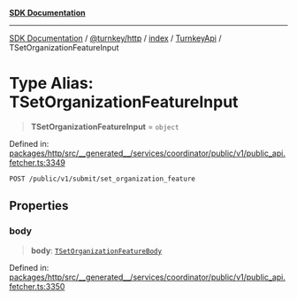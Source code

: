 [**SDK Documentation**](../../../../../../README.mdx)

***

[SDK Documentation](../../../../../../packages.mdx) / [@turnkey/http](../../../../README.mdx) / [index](../../../README.mdx) / [TurnkeyApi](../README.mdx) / TSetOrganizationFeatureInput

# Type Alias: TSetOrganizationFeatureInput

> **TSetOrganizationFeatureInput** = `object`

Defined in: [packages/http/src/\_\_generated\_\_/services/coordinator/public/v1/public\_api.fetcher.ts:3349](https://github.com/tkhq/sdk/blob/fd49bfe86475c8603b3eb385aa101efa36fa32fc/packages/http/src/__generated__/services/coordinator/public/v1/public_api.fetcher.ts#L3349)

`POST /public/v1/submit/set_organization_feature`

## Properties

### body

> **body**: [`TSetOrganizationFeatureBody`](TSetOrganizationFeatureBody.mdx)

Defined in: [packages/http/src/\_\_generated\_\_/services/coordinator/public/v1/public\_api.fetcher.ts:3350](https://github.com/tkhq/sdk/blob/fd49bfe86475c8603b3eb385aa101efa36fa32fc/packages/http/src/__generated__/services/coordinator/public/v1/public_api.fetcher.ts#L3350)
